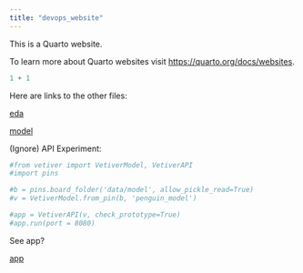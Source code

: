 ```yaml
---
title: "devops_website"
---
```


This is a Quarto website.

To learn more about Quarto websites visit <https://quarto.org/docs/websites>.

```r
1 + 1
```

Here are links to the other files:

[eda](eda.qmd)

[model](model.qmd)

(Ignore) API Experiment:

```python
#from vetiver import VetiverModel, VetiverAPI
#import pins
```

```python
#b = pins.board_folder('data/model', allow_pickle_read=True)
#v = VetiverModel.from_pin(b, 'penguin_model')

#app = VetiverAPI(v, check_prototype=True)
#app.run(port = 8080)
```

See app?

[app](127.0.0.1:27940)
